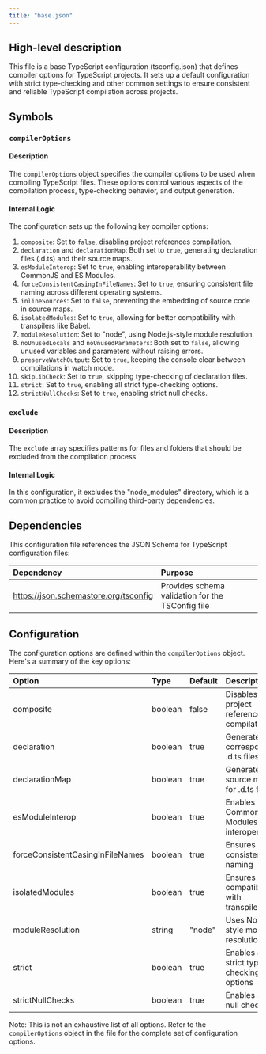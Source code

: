 ```yaml
---
title: "base.json"
---
```


## High-level description
This file is a base TypeScript configuration (tsconfig.json) that defines compiler options for TypeScript projects. It sets up a default configuration with strict type-checking and other common settings to ensure consistent and reliable TypeScript compilation across projects.

## Symbols

### `compilerOptions`
#### Description
The `compilerOptions` object specifies the compiler options to be used when compiling TypeScript files. These options control various aspects of the compilation process, type-checking behavior, and output generation.

#### Internal Logic
The configuration sets up the following key compiler options:

1. `composite`: Set to `false`, disabling project references compilation.
2. `declaration` and `declarationMap`: Both set to `true`, generating declaration files (.d.ts) and their source maps.
3. `esModuleInterop`: Set to `true`, enabling interoperability between CommonJS and ES Modules.
4. `forceConsistentCasingInFileNames`: Set to `true`, ensuring consistent file naming across different operating systems.
5. `inlineSources`: Set to `false`, preventing the embedding of source code in source maps.
6. `isolatedModules`: Set to `true`, allowing for better compatibility with transpilers like Babel.
7. `moduleResolution`: Set to "node", using Node.js-style module resolution.
8. `noUnusedLocals` and `noUnusedParameters`: Both set to `false`, allowing unused variables and parameters without raising errors.
9. `preserveWatchOutput`: Set to `true`, keeping the console clear between compilations in watch mode.
10. `skipLibCheck`: Set to `true`, skipping type-checking of declaration files.
11. `strict`: Set to `true`, enabling all strict type-checking options.
12. `strictNullChecks`: Set to `true`, enabling strict null checks.

### `exclude`
#### Description
The `exclude` array specifies patterns for files and folders that should be excluded from the compilation process.

#### Internal Logic
In this configuration, it excludes the "node_modules" directory, which is a common practice to avoid compiling third-party dependencies.

## Dependencies
This configuration file references the JSON Schema for TypeScript configuration files:

| Dependency | Purpose |
|:-----------|:--------|
| https://json.schemastore.org/tsconfig | Provides schema validation for the TSConfig file |

## Configuration
The configuration options are defined within the `compilerOptions` object. Here's a summary of the key options:

| Option | Type | Default | Description |
|:-------|:-----|:--------|:------------|
| composite | boolean | false | Disables project references compilation |
| declaration | boolean | true | Generates corresponding .d.ts files |
| declarationMap | boolean | true | Generates source maps for .d.ts files |
| esModuleInterop | boolean | true | Enables CommonJS/ES Modules interoperability |
| forceConsistentCasingInFileNames | boolean | true | Ensures consistent file naming |
| isolatedModules | boolean | true | Ensures compatibility with transpilers |
| moduleResolution | string | "node" | Uses Node.js-style module resolution |
| strict | boolean | true | Enables all strict type-checking options |
| strictNullChecks | boolean | true | Enables strict null checks |

Note: This is not an exhaustive list of all options. Refer to the `compilerOptions` object in the file for the complete set of configuration options.